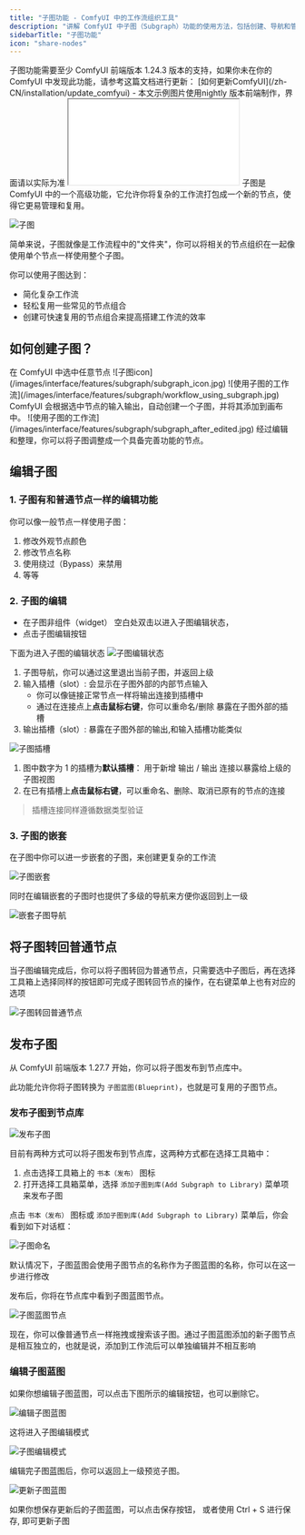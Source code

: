 ```yaml
---
title: "子图功能 - ComfyUI 中的工作流组织工具"
description: "讲解 ComfyUI 中子图（Subgraph）功能的使用方法，包括创建、导航和管理子图"
sidebarTitle: "子图功能"
icon: "share-nodes"
---
```


<Note>
    子图功能需要至少 ComfyUI 前端版本 1.24.3 版本的支持，如果你未在你的 ComfyUI 中发现此功能，请参考这篇文档进行更新： [如何更新ComfyUI](/zh-CN/installation/update_comfyui)
    - 本文示例图片使用nightly 版本前端制作，界面请以实际为准
</Note>


<iframe
  className="w-full aspect-video rounded-xl"
  src="//player.bilibili.com/player.html?isOutside=true&aid=114987263593651&bvid=BV1GotzzREmn&cid=31547131769&p=1&autoplay=0"
  title="ComfyUI Selection Toolbox New Features"
  allow="accelerometer; clipboard-write; encrypted-media; gyroscope; picture-in-picture"
  allowFullScreen
></iframe>
子图是 ComfyUI 中的一个高级功能，它允许你将复杂的工作流打包成一个新的节点，使得它更易管理和复用。

![子图](/images/interface/features/subgraph/subgraph.jpg)

简单来说，子图就像是工作流程中的"文件夹"，你可以将相关的节点组织在一起像使用单个节点一样使用整个子图。

你可以使用子图达到：
- 简化复杂工作流
- 轻松复用一些常见的节点组合
- 创建可快速复用的节点组合来提高搭建工作流的效率


## 如何创建子图？

<Steps>
    <Step title="选中任意节点">
    在 ComfyUI 中选中任意节点
    </Step>
    <Step title="点击选择工具项中的子图对应功能的图标">
        ![子图icon](/images/interface/features/subgraph/subgraph_icon.jpg)
    </Step>
    <Step title="完成子图创建">
        ![使用子图的工作流](/images/interface/features/subgraph/workflow_using_subgraph.jpg)
        ComfyUI 会根据选中节点的输入输出，自动创建一个子图，并将其添加到画布中。
    </Step>
    <Step title="编辑子图">
        ![使用子图的工作流](/images/interface/features/subgraph/subgraph_after_edited.jpg)
        经过编辑和整理，你可以将子图调整成一个具备完善功能的节点。
    </Step>
</Steps>

## 编辑子图

### 1. 子图有和普通节点一样的编辑功能

你可以像一般节点一样使用子图：
1. 修改外观节点颜色
2. 修改节点名称
3. 使用绕过（Bypass）来禁用
4. 等等

### 2. 子图的编辑

- 在子图非组件（widget） 空白处双击以进入子图编辑状态，
- 点击子图编辑按钮

下面为进入子图的编辑状态
![子图编辑状态](/images/interface/features/subgraph/editing_subgraph.jpg)

1. 子图导航，你可以通过这里退出当前子图，并返回上级
2. 输入插槽（slot）: 会显示在子图外部的内部节点输入
    - 你可以像链接正常节点一样将输出连接到插槽中
    - 通过在连接点上**点击鼠标右键**，你可以重命名/删除 暴露在子图外部的插槽
3. 输出插槽（slot）: 暴露在子图外部的输出,和输入插槽功能类似

![子图插槽](/images/interface/features/subgraph/subgraph_slot.jpg)

1. 图中数字为 1 的插槽为**默认插槽**： 用于新增 输出 / 输出 连接以暴露给上级的子图视图
2. 在已有插槽上**点击鼠标右键**，可以重命名、删除、取消已原有的节点的连接

> 插槽连接同样遵循数据类型验证

### 3. 子图的嵌套

在子图中你可以进一步嵌套的子图，来创建更复杂的工作流

![子图嵌套](/images/interface/features/subgraph/subgraph_nested.jpg)

同时在编辑嵌套的子图时也提供了多级的导航来方便你返回到上一级

![嵌套子图导航](/images/interface/features/subgraph/subgraph_navigation.jpg)

## 将子图转回普通节点

当子图编辑完成后，你可以将子图转回为普通节点，只需要选中子图后，再在选择工具箱上选择同样的按钮即可完成子图转回节点的操作，在右键菜单上也有对应的选项

![子图转回普通节点](/images/interface/features/subgraph/subgraph_to_nodes.jpg)


## 发布子图

从 ComfyUI 前端版本 1.27.7 开始，你可以将子图发布到节点库中。

此功能允许你将子图转换为 `子图蓝图(Blueprint)`，也就是可复用的子图节点。

### 发布子图到节点库

![发布子图](/images/interface/features/subgraph/subgraph_publishing.jpg)

目前有两种方式可以将子图发布到节点库，这两种方式都在选择工具箱中：

1. 点击选择工具箱上的 `书本（发布）` 图标
2. 打开选择工具箱菜单，选择 `添加子图到库(Add Subgraph to Library)` 菜单项来发布子图

点击 `书本（发布）` 图标或 `添加子图到库(Add Subgraph to Library)` 菜单后，你会看到如下对话框：

![子图命名](/images/interface/features/subgraph/subgraph_naming.jpg)

默认情况下，子图蓝图会使用子图节点的名称作为子图蓝图的名称，你可以在这一步进行修改

发布后，你将在节点库中看到子图蓝图节点。

![子图蓝图节点](/images/interface/features/subgraph/subgraph_blueprints.jpg)

现在，你可以像普通节点一样拖拽或搜索该子图。通过子图蓝图添加的新子图节点是相互独立的，也就是说，添加到工作流后可以单独编辑并不相互影响

### 编辑子图蓝图

如果你想编辑子图蓝图，可以点击下图所示的编辑按钮，也可以删除它。

![编辑子图蓝图](/images/interface/features/subgraph/edit_subgraph_blueprints.jpg)

这将进入子图编辑模式

![子图编辑模式](/images/interface/features/subgraph/subgraph_editing_mode.jpg)

编辑完子图蓝图后，你可以返回上一级预览子图。

![更新子图蓝图](/images/interface/features/subgraph/save_updated_subgraph.jpg)

如果你想保存更新后的子图蓝图，可以点击保存按钮， 或者使用 Ctrl + S 进行保存, 即可更新子图